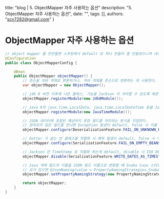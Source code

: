   title: "blog | 5. ObjectMapper 자주 사용하는 옵션"
  description: "5. ObjectMapper 자주 사용하는 옵션",
  date: "",
  tags: [],
  authors: "scv7282@gmail.com"
}

# ObjectMapper 자주 사용하는 옵션

```java
// object mapper 를 안만들면 스프링에서 default 로 하나 만들어 줌 만들었으니까 내것으로 적용될 것
@Configuration
public class ObjectMapperConfig {

    @Bean
    public ObjectMapper objectMapper() {
        // 존슨을 자바 객체로 변환하거나, 자바 객체를 존슨으로 변환하는 데 사용한다.
        var objectMapper = new ObjectMapper();

        // jdk 8 버전 이후에 나온 클래스, 기능을 Jackson 이 처라할 수 있도록 해준다.
        objectMapper.registerModule(new Jdk8Module());

        // Java 8의 java.time.LocalDate, java.time.LocalDateTime 등을 Jackson 이 처리할 수 있도록 해준다.
        objectMapper.registerModule(new JavaTimeModule());

        // JSON 데이터에 포함된 예상하지 못한 필드를 처리하는 방식을 지정한다.
        // 정의되지 않은 필드를 만나면 Exception 발생이 default, false 시 이를 무시하고 de/serialization 수행
        objectMapper.configure(DeserializationFeature.FAIL_ON_UNKNOWN_PROPERTIES, false);

        // Getter 가 없는 빈 클래스를 직렬화 시 예외 발생이 default, false 시 이를 무시하고 de/serialization 수행, 모든 필드가 null 일 경우 사용됨
        objectMapper.configure(SerializationFeature.FAIL_ON_EMPTY_BEANS, false); //

        // Jackson 은 TimeStamp 로 직렬화 하는게 default, disable 시 ISO 8601 형식으로 직렬화 됨, LocalDate, LocalDateTime 을 가독성 좋게 변경할 떄 사용
        objectMapper.disable(SerializationFeature.WRITE_DATES_AS_TIMESTAMPS);

        // Java 객채 필드의 이름을 JSON 필드 이름으로 변환할 떄 Snake Case 스타일 지정
        // 요거 있으면 @JsonNaming(value = PropertyNamingStrategies.SnakeCaseStrategy.class) 안붙여도 됨
        objectMapper.setPropertyNamingStrategy(new PropertyNamingStrategies.SnakeCaseStrategy());

        return objectMapper;
    }
}
```
